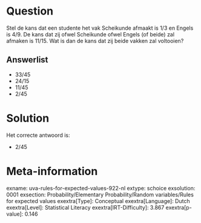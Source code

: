 Question
========

Stel de kans dat een studente het vak Scheikunde afmaakt is 1/3 en
Engels is 4/9. De kans dat zij ofwel Scheikunde ofwel Engels (of beide)
zal afmaken is 11/15. Wat is dan de kans dat zij beide vakken zal
voltooien?

Answerlist
----------

* 33/45
* 24/15
* 11/45
* 2/45

Solution
========

Het correcte antwoord is: 

* 2/45

Meta-information
================
exname: uva-rules-for-expected-values-922-nl
extype: schoice
exsolution: 0001
exsection: Probability/Elementary Probability/Random variables/Rules for expected values
exextra[Type]: Conceptual
exextra[Language]: Dutch
exextra[Level]: Statistical Literacy
exextra[IRT-Difficulty]: 3.867
exextra[p-value]: 0.146
